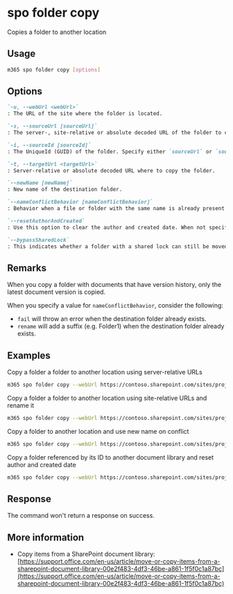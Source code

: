 
# spo folder copy

Copies a folder to another location

## Usage

```sh
m365 spo folder copy [options]
```

## Options

```md definition-list
`-u, --webUrl <webUrl>`
: The URL of the site where the folder is located.

`-s, --sourceUrl [sourceUrl]`
: The server-, site-relative or absolute decoded URL of the folder to copy. Specify either `sourceUrl` or `sourceId` but not both.

`-i, --sourceId [sourceId]`
: The UniqueId (GUID) of the folder. Specify either `sourceUrl` or `sourceId` but not both.

`-t, --targetUrl <targetUrl>`
: Server-relative or absolute decoded URL where to copy the folder.

`--newName [newName]`
: New name of the destination folder.

`--nameConflictBehavior [nameConflictBehavior]`
: Behavior when a file or folder with the same name is already present at the destination. Possible values: `fail`, `rename`. The default is `fail`.

`--resetAuthorAndCreated`
: Use this option to clear the author and created date. When not specified, the values from the source folder are used.

`--bypassSharedLock`
: This indicates whether a folder with a shared lock can still be moved. Use this option to copy a folder that is locked.
```

<Global />

## Remarks

When you copy a folder with documents that have version history, only the latest document version is copied.

When you specify a value for `nameConflictBehavior`, consider the following:

- `fail` will throw an error when the destination folder already exists.
- `rename` will add a suffix (e.g. Folder1) when the destination folder already exists.

## Examples

Copy a folder a folder to another location using server-relative URLs

```sh
m365 spo folder copy --webUrl https://contoso.sharepoint.com/sites/project-x --sourceUrl "/sites/project-x/Shared Documents/Reports" --targetUrl "/sites/project-y/Shared Documents/Project files"
```

Copy a folder a folder to another location using site-relative URLs and rename it

```sh
m365 spo folder copy --webUrl https://contoso.sharepoint.com/sites/project-x --sourceUrl "/Shared Documents/Reports" --targetUrl "/sites/project-y/Shared Documents" --newName "Reports January"
```

Copy a folder to another location and use new name on conflict

```sh
m365 spo folder copy --webUrl https://contoso.sharepoint.com/sites/project-x --sourceUrl "/sites/project-x/Shared Documents/Reports" --targetUrl "/sites/project-y/Shared Documents/Project files" --nameConflictBehavior rename
```

Copy a folder referenced by its ID to another document library and reset author and created date

```sh
m365 spo folder copy --webUrl https://contoso.sharepoint.com/sites/project-x --sourceId b8cc341b-9c11-4f2d-aa2b-0ce9c18bcba2 --targetUrl "/sites/project-x/Project files" --retainEditorAndModified
```

## Response

The command won't return a response on success.

## More information

- Copy items from a SharePoint document library: [https://support.office.com/en-us/article/move-or-copy-items-from-a-sharepoint-document-library-00e2f483-4df3-46be-a861-1f5f0c1a87bc](https://support.office.com/en-us/article/move-or-copy-items-from-a-sharepoint-document-library-00e2f483-4df3-46be-a861-1f5f0c1a87bc)
